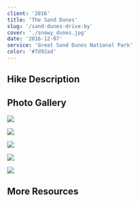 ```yaml
---
client: '2016'
title: 'The Sand Dunes'
slug: '/sand-dunes-drive-by'
cover: './snowy_dunes.jpg'
date: '2016-12-07'
service: 'Great Sand Dunes National Park'
color: '#7d92ad'
---
```


## Hike Description

## Photo Gallery

![](./snowy_dunes.jpg)

![](./otis_car.jpg)

![](./driving_there.jpg)

![](./otis_onlook.jpg)

![](./sunset.jpg)

## More Resources
